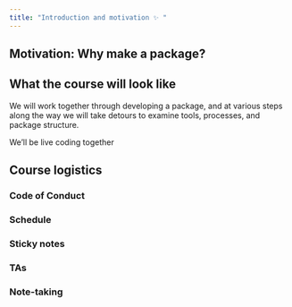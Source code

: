 ```yaml
---
title: "Introduction and motivation ✨ "
---
```


## Motivation: Why make a package?

## What the course will look like

We will work together through developing a package, and at various steps along
the way we will take detours to examine tools, processes, and package structure.

We'll be live coding together

## Course logistics

### Code of Conduct

### Schedule

### Sticky notes

### TAs

### Note-taking
